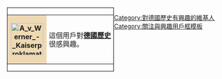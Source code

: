 <div style="float: left; border:solid #000000 1px; margin: 1px;">
{| cellspacing="0" style="width: 238px; background: #E8E6BA;"
| style="width: 45px; height: 45px; background: #eed9b4; text-align: center; font-size: {{{5|{{{id-s|14}}}}}}pt; color: {{{id-fc|black}}};" | '''[[File:A v Werner - Kaiserproklamation am 18 Januar 1871 (3. Fassung 1885).jpg|75px]]'''
| style="font-size: {{{info-s|9}}}pt; padding: 4pt; line-height: 1.25em; color: {{{info-fc|black}}};" | 這個用戶對'''[[德國歷史]]'''</br>很感興趣。
|}
</div>
<includeonly>[[Category:對德國歷史有興趣的維基人]]</includeonly>
<noinclude>[[Category:關注與興趣用戶框模板]]</noinclude>